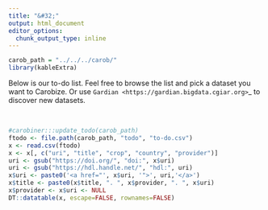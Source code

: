 ```yaml
---
title: "&#32;"
output: html_document
editor_options: 
  chunk_output_type: inline
---
```


```r
carob_path = "../../../carob/"
library(kableExtra)
```

Below is our to-do list. Feel free to browse the list and pick a dataset you want to Carobize.
Or use `Gardian <https://gardian.bigdata.cgiar.org>`_ to discover new datasets.


|
|

```r
#carobiner:::update_todo(carob_path)
ftodo <- file.path(carob_path, "todo", "to-do.csv")
x <- read.csv(ftodo)
x <- x[, c("uri", "title", "crop", "country", "provider")]
uri <- gsub("https://doi.org/", "doi:", x$uri)
uri <- gsub("https://hdl.handle.net/", "hdl:", uri)
x$uri <- paste0('<a href="', x$uri, '">', uri,'</a>')
x$title <- paste0(x$title, ". ", x$provider, ". ", x$uri)
x$provider <- x$uri <- NULL
DT::datatable(x, escape=FALSE, rownames=FALSE)
```

